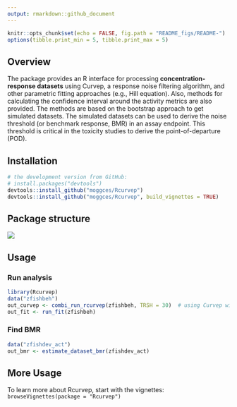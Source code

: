```yaml
---
output: rmarkdown::github_document
---
```


```r
knitr::opts_chunk$set(echo = FALSE, fig.path = "README_figs/README-")
options(tibble.print_min = 5, tibble.print_max = 5)
```

## Overview

  The package provides an R interface for processing **concentration-response datasets** using Curvep, a response noise filtering algorithm, and other parametric fitting approaches (e.g., Hill equation). Also, methods for calculating the confidence interval around the activity metrics are also provided. The methods are based on the bootstrap approach to get simulated datasets. The simulated datasets can be used to derive the noise threshold (or benchmark response, BMR) in an assay endpoint. This threshold is critical in the toxicity studies to derive the point-of-departure (POD).


## Installation

```r
# the development version from GitHub:
# install.packages("devtools")
devtools::install_github("moggces/Rcurvep")
devtools::install_github("moggces/Rcurvep", build_vignettes = TRUE)
```

## Package structure

![](man/figures/rcurvep_scheme2.png)


## Usage

### Run analysis

```r

library(Rcurvep)
data("zfishbeh")
out_curvep <- combi_run_rcurvep(zfishbeh, TRSH = 30)  # using Curvep with BMR = 30
out_fit <- run_fit(zfishbeh) 

```


### Find BMR

```r
data("zfishdev_act")
out_bmr <- estimate_dataset_bmr(zfishdev_act)
```

## More Usage

To learn more about Rcurvep, start with the vignettes:
`browseVignettes(package = "Rcurvep")`

